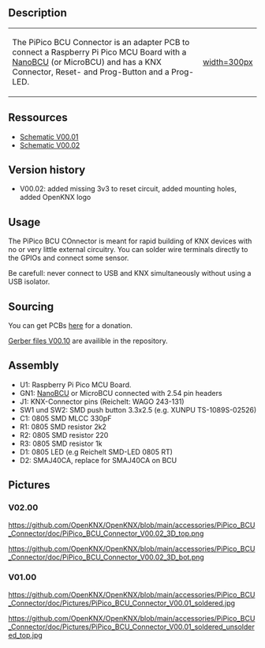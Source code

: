 == Description ==

{|
|-
| The PiPico BCU Connector is an adapter PCB to connect a Raspberry Pi Pico MCU Board with a [[NanoBCU]] (or MicroBCU) and has a KNX Connector, Reset- and Prog-Button and a Prog-LED.
| [[https://github.com/OpenKNX/OpenKNX/blob/main/accessories/PiPico_BCU_Connector/doc/Pictures/PiPico_BCU_Connector_V00.01_soldered_small.jpg|width=300px]]
|}

== Ressources ==

* [https://github.com/OpenKNX/OpenKNX/blob/main/accessories/PiPico_BCU_Connector/doc/PiPico_BCU_Connector_schematic_V00.01.png Schematic V00.01]
* [https://github.com/OpenKNX/OpenKNX/blob/main/accessories/PiPico_BCU_Connector/doc/PiPico_BCU_Connector_V00.02.sch.pdf Schematic V00.02]

== Version history ==

* V00.02: added missing 3v3 to reset circuit, added mounting holes, added OpenKNX logo

== Usage ==

The PiPico BCU COnnector is meant for rapid building of KNX devices with no or very little external circuitry. You can solder wire terminals directly to the GPIOs and connect some sensor.

Be carefull: never connect to USB and KNX simultaneously without using a USB isolator.

== Sourcing  ==

You can get PCBs [http://shop.sirsydom.de here] for a donation.

[https://github.com/OpenKNX/OpenKNX-UP1/blob/main/hardware/EDA-Files/UP1-Progger/UP1-Progger_V00.10_gerbers.zip Gerber files V00.10] are availible in the repository.

== Assembly ==

* U1: Raspberry Pi Pico MCU Board.
* GN1: [[NanoBCU]] or MicroBCU connected with 2.54 pin headers
* J1: KNX-Connector pins (Reichelt: WAGO 243-131)
* SW1 und SW2: SMD push button 3.3x2.5 (e.g. XUNPU TS-1089S-02526)
* C1: 0805 SMD MLCC 330pF
* R1: 0805 SMD resistor 2k2
* R2: 0805 SMD resistor 220
* R3: 0805 SMD resistor 1k
* D1: 0805 LED (e.g Reichelt SMD-LED 0805 RT)
* D2: SMAJ40CA, replace for SMAJ40CA on BCU

== Pictures ==

=== V02.00 ===

[[https://github.com/OpenKNX/OpenKNX/blob/main/accessories/PiPico_BCU_Connector/doc/PiPico_BCU_Connector_V00.02_3D_top.png]]

[[https://github.com/OpenKNX/OpenKNX/blob/main/accessories/PiPico_BCU_Connector/doc/PiPico_BCU_Connector_V00.02_3D_bot.png]]

=== V01.00 ===

[[https://github.com/OpenKNX/OpenKNX/blob/main/accessories/PiPico_BCU_Connector/doc/Pictures/PiPico_BCU_Connector_V00.01_soldered.jpg]]

[[https://github.com/OpenKNX/OpenKNX/blob/main/accessories/PiPico_BCU_Connector/doc/Pictures/PiPico_BCU_Connector_V00.01_soldered_unsoldered_top.jpg]]